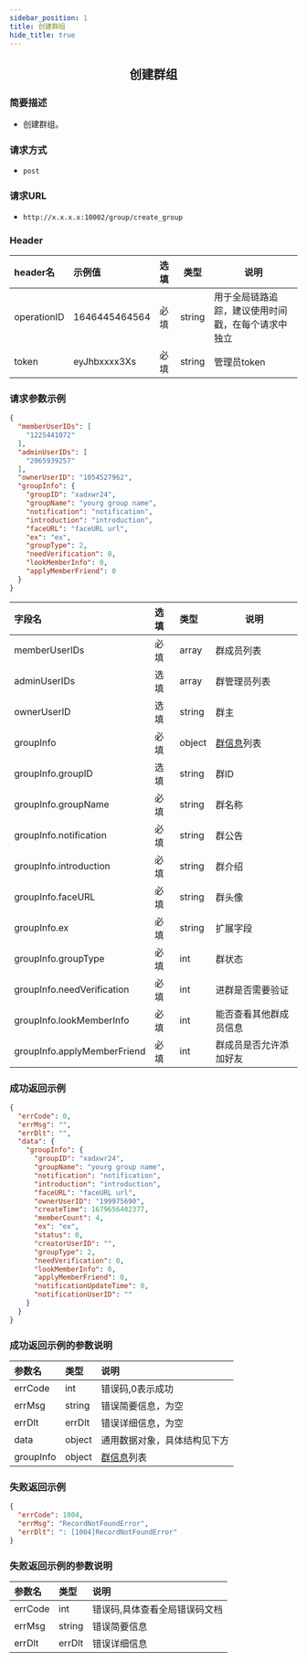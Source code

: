 ```yaml
---
sidebar_position: 1
title: 创建群组
hide_title: true
---
```


<center>

## 创建群组

</center>

### 简要描述
- 创建群组。
### 请求方式
- `post` 
### 请求URL
- `http://x.x.x.x:10002/group/create_group` 


### Header
|header名|示例值|选填|类型|说明|
|:----    |:-------    |:--- |---|------      |
|operationID|1646445464564|必填|string|用于全局链路追踪，建议使用时间戳，在每个请求中独立|
|token|eyJhbxxxx3Xs|必填|string|管理员token|


### 请求参数示例


```json
{
  "memberUserIDs": [
    "1225441072"
  ],
  "adminUserIDs": [
    "2065939257"
  ],
  "ownerUserID": "1054527962",
  "groupInfo": {
    "groupID": "xadxwr24",
    "groupName": "yourg group name",
    "notification": "notification",
    "introduction": "introduction",
    "faceURL": "faceURL url",
    "ex": "ex",
    "groupType": 2,
    "needVerification": 0,
    "lookMemberInfo": 0,
    "applyMemberFriend": 0
  }
}
```
|字段名|选填|类型|说明|
|:----    |:-------    |:--- |---|
|memberUserIDs|必填|array|群成员列表|
|adminUserIDs|选填|array|群管理员列表|
|ownerUserID|选填|string|群主|
|groupInfo|必填|object|[群信息](docs/restapi/commonFields.mdx#groupinfo)列表|
|groupInfo.groupID|选填|string|群ID|
|groupInfo.groupName|必填|string|群名称|
|groupInfo.notification|必填|string|群公告|
|groupInfo.introduction|必填|string|群介绍|
|groupInfo.faceURL|必填|string|群头像|
|groupInfo.ex|必填|string|扩展字段|
|groupInfo.groupType|必填|int|群状态|
|groupInfo.needVerification|必填|int|进群是否需要验证|
|groupInfo.lookMemberInfo|必填|int|能否查看其他群成员信息|
|groupInfo.applyMemberFriend|必填|int|群成员是否允许添加好友|
### 成功返回示例


```json
{
  "errCode": 0,
  "errMsg": "",
  "errDlt": "",
  "data": {
    "groupInfo": {
      "groupID": "xadxwr24",
      "groupName": "yourg group name",
      "notification": "notification",
      "introduction": "introduction",
      "faceURL": "faceURL url",
      "ownerUserID": "199975690",
      "createTime": 1679656402377,
      "memberCount": 4,
      "ex": "ex",
      "status": 0,
      "creatorUserID": "",
      "groupType": 2,
      "needVerification": 0,
      "lookMemberInfo": 0,
      "applyMemberFriend": 0,
      "notificationUpdateTime": 0,
      "notificationUserID": ""
    }
  }
}
```
### 成功返回示例的参数说明


|参数名|类型|说明|
|:----    |:-------    |:--- |
|errCode|int|错误码,0表示成功|
|errMsg|string|错误简要信息，为空|
|errDlt|errDlt|错误详细信息，为空|
|data|object|通用数据对象，具体结构见下方|
|groupInfo|object|[群信息](docs/restapi/commonFields.mdx#groupinfo)列表|
### 失败返回示例


```json
{
  "errCode": 1004,
  "errMsg": "RecordNotFoundError",
  "errDlt": ": [1004]RecordNotFoundError"
}
```
### 失败返回示例的参数说明


|参数名|类型|说明|
|:----    |:-------    |:--- |
|errCode|int|错误码,具体查看全局错误码文档|
|errMsg|string|错误简要信息|
|errDlt|errDlt|错误详细信息|
